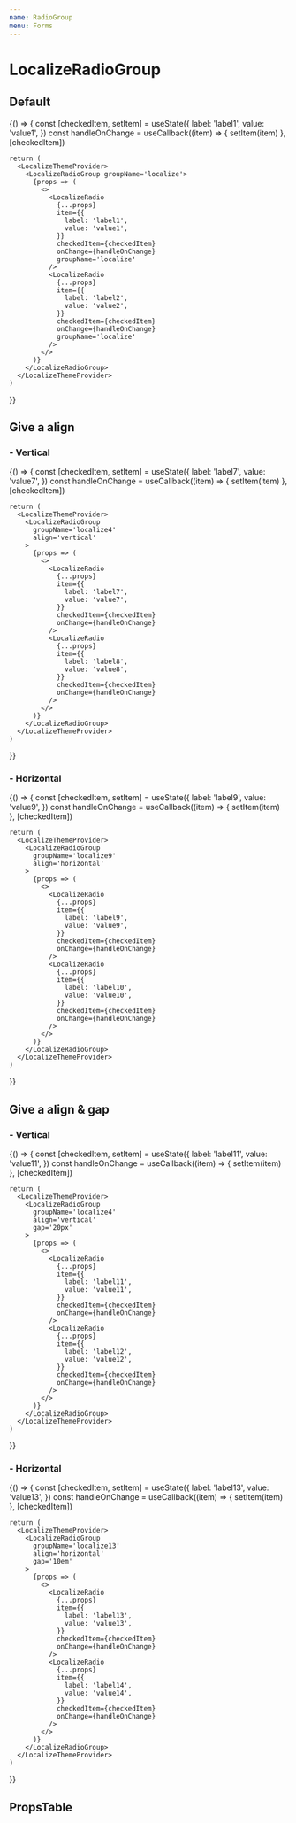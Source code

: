 ```yaml
---
name: RadioGroup
menu: Forms
---
```



# LocalizeRadioGroup

## Default

<Playground>
  {() => {
    const [checkedItem, setItem] = useState({
      label: 'label1',
      value: 'value1',
    })
    const handleOnChange = useCallback((item) => {
      setItem(item)
    }, [checkedItem])

    return (
      <LocalizeThemeProvider>
        <LocalizeRadioGroup groupName='localize'>
          {props => (
            <>
              <LocalizeRadio
                {...props}
                item={{
                  label: 'label1',
                  value: 'value1',
                }}
                checkedItem={checkedItem}
                onChange={handleOnChange}
                groupName='localize'
              />
              <LocalizeRadio
                {...props}
                item={{
                  label: 'label2',
                  value: 'value2',
                }}
                checkedItem={checkedItem}
                onChange={handleOnChange}
                groupName='localize'
              />
            </>
          )}
        </LocalizeRadioGroup>
      </LocalizeThemeProvider>
    )
  }}
</Playground>

## Give a align

### - Vertical

<Playground>
  {() => {
    const [checkedItem, setItem] = useState({
      label: 'label7',
      value: 'value7',
    })
    const handleOnChange = useCallback((item) => {
      setItem(item)
    }, [checkedItem])

    return (
      <LocalizeThemeProvider>
        <LocalizeRadioGroup
          groupName='localize4'
          align='vertical'
        >
          {props => (
            <>
              <LocalizeRadio
                {...props}
                item={{
                  label: 'label7',
                  value: 'value7',
                }}
                checkedItem={checkedItem}
                onChange={handleOnChange}
              />
              <LocalizeRadio
                {...props}
                item={{
                  label: 'label8',
                  value: 'value8',
                }}
                checkedItem={checkedItem}
                onChange={handleOnChange}
              />
            </>
          )}
        </LocalizeRadioGroup>
      </LocalizeThemeProvider>
    )
  }}
</Playground>

### - Horizontal

<Playground>
  {() => {
    const [checkedItem, setItem] = useState({
      label: 'label9',
      value: 'value9',
    })
    const handleOnChange = useCallback((item) => {
      setItem(item)
    }, [checkedItem])

    return (
      <LocalizeThemeProvider>
        <LocalizeRadioGroup
          groupName='localize9'
          align='horizontal'
        >
          {props => (
            <>
              <LocalizeRadio
                {...props}
                item={{
                  label: 'label9',
                  value: 'value9',
                }}
                checkedItem={checkedItem}
                onChange={handleOnChange}
              />
              <LocalizeRadio
                {...props}
                item={{
                  label: 'label10',
                  value: 'value10',
                }}
                checkedItem={checkedItem}
                onChange={handleOnChange}
              />
            </>
          )}
        </LocalizeRadioGroup>
      </LocalizeThemeProvider>
    )
  }}
</Playground>

## Give a align & gap

### - Vertical

<Playground>
  {() => {
    const [checkedItem, setItem] = useState({
      label: 'label11',
      value: 'value11',
    })
    const handleOnChange = useCallback((item) => {
      setItem(item)
    }, [checkedItem])

    return (
      <LocalizeThemeProvider>
        <LocalizeRadioGroup
          groupName='localize4'
          align='vertical'
          gap='20px'
        >
          {props => (
            <>
              <LocalizeRadio
                {...props}
                item={{
                  label: 'label11',
                  value: 'value11',
                }}
                checkedItem={checkedItem}
                onChange={handleOnChange}
              />
              <LocalizeRadio
                {...props}
                item={{
                  label: 'label12',
                  value: 'value12',
                }}
                checkedItem={checkedItem}
                onChange={handleOnChange}
              />
            </>
          )}
        </LocalizeRadioGroup>
      </LocalizeThemeProvider>
    )
  }}
</Playground>

### - Horizontal

<Playground>
  {() => {
    const [checkedItem, setItem] = useState({
      label: 'label13',
      value: 'value13',
    })
    const handleOnChange = useCallback((item) => {
      setItem(item)
    }, [checkedItem])

    return (
      <LocalizeThemeProvider>
        <LocalizeRadioGroup
          groupName='localize13'
          align='horizontal'
          gap='10em'
        >
          {props => (
            <>
              <LocalizeRadio
                {...props}
                item={{
                  label: 'label13',
                  value: 'value13',
                }}
                checkedItem={checkedItem}
                onChange={handleOnChange}
              />
              <LocalizeRadio
                {...props}
                item={{
                  label: 'label14',
                  value: 'value14',
                }}
                checkedItem={checkedItem}
                onChange={handleOnChange}
              />
            </>
          )}
        </LocalizeRadioGroup>
      </LocalizeThemeProvider>
    )
  }}
</Playground>

## PropsTable

<Props of={LocalizeRadioGroup} />
